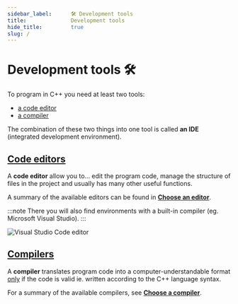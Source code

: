 ```yaml
---
sidebar_label:		🛠 Development tools
title:				Development tools
hide_title:			true
slug: /
---
```



# Development tools 🛠

To program in C++ you need at least two tools:

- [a code editor](./editors)
- [a compiler](./compilers)

The combination of these two things into one tool is called **an IDE** (integrated development environment).

## [Code editors](./editors)

A **code editor** allow you to... edit the program code, manage the structure of files in the project
and usually has many other useful functions.

A summary of the available editors can be found in [**Choose an editor**](./editors).

:::note
There you will also find environments with a built-in compiler (eg. Microsoft Visual Studio).
:::

<Image center src="/img/tutorials/tools/vscode.png" alt="Visual Studio Code editor" />

## [Compilers](./compilers)

A **compiler** translates program code into a computer-understandable format <u>only</u> if the code is valid
ie. written according to the C++ language syntax.

For a summary of the available compilers, see [**Choose a compiler**](./compilers).